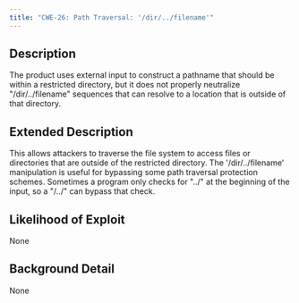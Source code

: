 ```yaml
---
title: "CWE-26: Path Traversal: '/dir/../filename'"
---
```


## Description
The product uses external input to construct a pathname that should be within a restricted directory, but it does not properly neutralize "/dir/../filename" sequences that can resolve to a location that is outside of that directory.

## Extended Description

This allows attackers to traverse the file system to access files or directories that are outside of the restricted directory.
The '/dir/../filename' manipulation is useful for bypassing some path traversal protection schemes. Sometimes a program only checks for "../" at the beginning of the input, so a "/../" can bypass that check.


## Likelihood of Exploit
None

## Background Detail
None
        